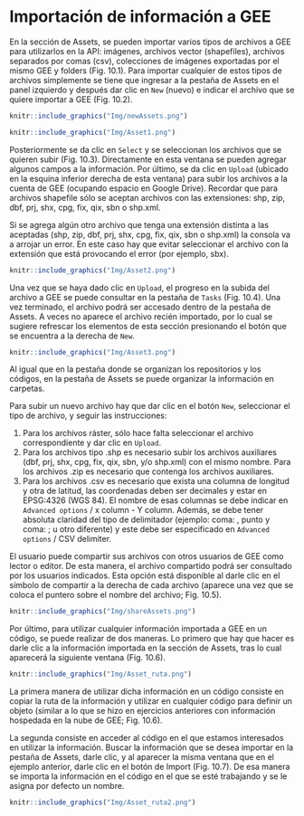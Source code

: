 \newpage
# Importación de información a GEE

En la sección de Assets, se pueden importar varios tipos de archivos a GEE para utilizarlos en la API: imágenes, archivos vector (shapefiles), archivos separados por comas (csv), colecciones de imágenes exportadas por el mismo GEE y folders (Fig. 10.1). Para importar cualquier de estos tipos de archivos simplemente se tiene que ingresar a la pestaña de Assets en el panel izquierdo y después dar clic en `New` (nuevo) e indicar el archivo que se quiere importar a GEE (Fig. 10.2).

```r
knitr::include_graphics("Img/newAssets.png")
```

```r
knitr::include_graphics("Img/Asset1.png")
```

Posteriormente se da clic en `Select` y se seleccionan los archivos que se quieren subir (Fig. 10.3). Directamente en esta ventana se pueden agregar algunos campos a la información. Por último, se da clic en `Upload` (ubicado en la esquina inferior derecha de esta ventana) para subir los archivos a la cuenta de GEE (ocupando espacio en Google Drive). Recordar que para archivos shapefile sólo se aceptan archivos con las extensiones: shp, zip, dbf, prj, shx, cpg, fix, qix, sbn o shp.xml.

:::: {.bluebox2 data-latex=""}
::: {.awesomeblock data-latex="{5pt}{\faLightbulb}{darkblue}"}
Si se agrega algún otro archivo que tenga una extensión distinta a las aceptadas (shp, zip, dbf, prj, shx, cpg, fix, qix, sbn o shp.xml) la consola va a arrojar un error. En este caso hay que evitar seleccionar el archivo con la extensión que está provocando el error (por ejemplo, sbx).
:::
::::

```r
knitr::include_graphics("Img/Asset2.png")
```

Una vez que se haya dado clic en `Upload`, el progreso en la subida del archivo a GEE se puede consultar en la pestaña de `Tasks` (Fig. 10.4). Una vez terminado, el archivo podrá ser accesado dentro de la pestaña de Assets. A veces no aparece el archivo recién importado, por lo cual se sugiere refrescar los elementos de esta sección presionando el botón que se encuentra a la derecha de `New`.

```r
knitr::include_graphics("Img/Asset3.png")
```

:::: {.bluebox2 data-latex=""}
::: {.awesomeblock data-latex="{5pt}{\faLightbulb}{darkblue}"}
Al igual que en la pestaña donde se organizan los repositorios y los códigos, en la pestaña de Assets se puede organizar la información en carpetas.
:::
::::

Para subir un nuevo archivo hay que dar clic en el botón `New`, seleccionar el tipo de archivo, y seguir las instrucciones:

1. Para los archivos ráster, sólo hace falta seleccionar el archivo correspondiente y dar clic en `Upload`.
2. Para los archivos tipo .shp es necesario subir los archivos auxiliares (dbf, prj, shx, cpg, fix, qix, sbn, y/o shp.xml) con el mismo nombre. Para los archivos .zip es necesario que contenga los archivos auxiliares. 
3. Para los archivos .csv es necesario que exista una columna de longitud y otra de latitud, las coordenadas deben ser decimales y estar en EPSG:4326 (WGS 84). El nombre de esas columnas se debe indicar en `Advanced options` / x column - Y column. Además, se debe tener absoluta claridad del tipo de delimitador (ejemplo: coma: , punto y coma: ; u otro diferente) y este debe ser especificado en `Advanced options` / CSV delimiter.

:::: {.bluebox2 data-latex=""}
::: {.awesomeblock data-latex="{5pt}{\faLightbulb}{darkblue}"}
El usuario puede compartir sus archivos con otros usuarios de GEE como lector o editor. De esta manera, el archivo compartido podrá ser consultado por los usuarios indicados. Esta opción está disponible al darle clic en el símbolo de compartir a la derecha de cada archivo (aparece una vez que se coloca el puntero sobre el nombre del archivo; Fig. 10.5).
:::
::::

```r
knitr::include_graphics("Img/shareAssets.png")
```

Por último, para utilizar cualquier información importada a GEE en un código, se puede realizar de dos maneras. Lo primero que hay que hacer es darle clic a la información importada en la sección de Assets, tras lo cual aparecerá la siguiente ventana (Fig. 10.6). 

```r
knitr::include_graphics("Img/Asset_ruta.png")
```

La primera manera de utilizar dicha información en un código consiste en copiar la ruta de la información y utilizar en cualquier código para definir un objeto (similar a lo que se hizo en ejercicios anteriores con información hospedada en la nube de GEE; Fig. 10.6).

La segunda consiste en acceder al código en el que estamos interesados en utilizar la información. Buscar la información que se desea importar en la pestaña de Assets, darle clic, y al aparecer la misma ventana que en el ejemplo anterior, darle clic en el botón de Import (Fig. 10.7). De esa manera se importa la información en el código en el que se esté trabajando y se le asigna por defecto un nombre.

```r
knitr::include_graphics("Img/Asset_ruta2.png")
```

